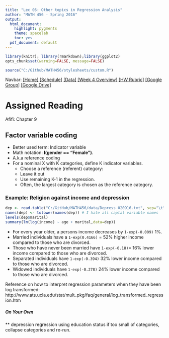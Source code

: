 ```yaml
---
title: "Lec 05: Other topics in Regression Analysis"
author: "MATH 456 - Spring 2016"
output:
  html_document:
    highlight: pygments
    theme: spacelab
    toc: yes
  pdf_document: default
---
```

```r
library(knitr); library(rmarkdown);library(ggplot2)
opts_chunk$set(warning=FALSE, message=FALSE) 
```

```r
source("C:/Github/MATH456/stylesheets/custom.R")
```

Navbar: [[Home]](../index.html) [[Schedule]](../Schedule.html) [[Data]](../data/Datasets.html) [[Week 4 Overview]](../wk04.html) [[HW Rubric]](../admin/rubric.html)  [[Google Group]](https://groups.google.com/forum/#!forum/csuc_stat)  [[Google Drive]](https://drive.google.com/a/mail.csuchico.edu/folderview?id=0B83Z8_sNw3KPcnVrYzVFRHUtcHM&usp=sharing)

# Assigned Reading
Afifi: Chapter 9


## Factor variable coding

* Better used term: Indicator variable
* Math notation: **I(gender == "Female")**. 
* A.k.a reference coding
* For a nominal X with K categories, define K indicator variables.
  - Choose a reference (referent) category:
  - Leave it out
  - Use remaining K-1 in the regression.
  - Often, the largest category is chosen as the reference category.

### Example: Religion against income and depression
```r
dep <- read.table("C:/GitHub/MATH456/data/Depress_020916.txt", sep="\t", header=TRUE)
names(dep) <- tolower(names(dep)) # I hate all captal variable names
levels(dep$marital)
summary(lm(log(income) ~ age + marital,data=dep))
```

* For every year older, a persons income decreases by `1-exp(-0.009)` 1%. 
* Married individuals have a `1-exp(0.4166)` = 52% higher income compared to those who are divorced. 
* Those who have never been married have `1-exp(-0.18)`= 16% lower income compared to those who are divorced. 
* Separated individuals have `1-exp(-0.394)` 32% lower income compared to those who are divorced. 
* Widowed individuals have `1-exp(-0.278)` 24% lower income compared to those who are divorced. 

Reference on how to interpret regression parameters when they have been log transformed: http://www.ats.ucla.edu/stat/mult_pkg/faq/general/log_transformed_regression.htm 

##### On Your Own

** depression regression using education status
if too small of categories, collapse categories and re-run.


